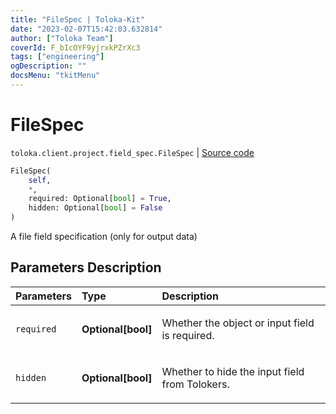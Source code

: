 ```yaml
---
title: "FileSpec | Toloka-Kit"
date: "2023-02-07T15:42:03.632814"
author: ["Toloka Team"]
coverId: F_bIcOYF9yjrxkPZrXc3
tags: ["engineering"]
ogDescription: ""
docsMenu: "tkitMenu"
---
```


# FileSpec
`toloka.client.project.field_spec.FileSpec` | [Source code](https://github.com/Toloka/toloka-kit/blob/v1.1.3/src/client/project/field_spec.py#L118)

```python
FileSpec(
    self,
    *,
    required: Optional[bool] = True,
    hidden: Optional[bool] = False
)
```

A file field specification (only for output data)

## Parameters Description

| Parameters | Type | Description |
| :----------| :----| :-----------|
`required`|**Optional\[bool\]**|<p>Whether the object or input field is required.</p>
`hidden`|**Optional\[bool\]**|<p>Whether to hide the input field from Tolokers.</p>